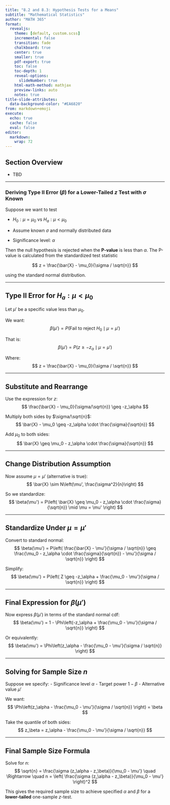 ```yaml
---
title: "8.2 and 8.3: Hypothesis Tests for a Means"
subtitle: "Mathematical Statistics"
author: "MATH 365"
format:
  revealjs:
    theme: [default, custom.scss]
    incremental: false
    transition: fade
    chalkboard: true
    center: true
    smaller: true
    pdf-export: true
    toc: false
    toc-depth: 1
    reveal-options:
      slideNumber: true
    html-math-method: mathjax
    preview-links: auto
    notes: true
title-slide-attributes:
  data-background-color: "#EA6820"
from: markdown+emoji
execute:
  echo: true
  cache: false
  eval: false
editor:
  markdown:
    wrap: 72
---
```


## Section Overview

-  TBD


------------------------------------------------------------------------


### Deriving Type II Error ($\beta$) for a Lower-Tailed $z$ Test with $\sigma$ Known {.smaller}

Suppose we want to test

- $H_0: \mu = \mu_0$ vs $H_a: \mu < \mu_0$

:::{.fragment}
- Assume known $\sigma$ and normally distributed data
:::

:::{.fragment}
- Significance level: $\alpha$
:::

:::{.fragment}
Then the null hypothesis is rejected when the **P-value** is less than $\alpha$. The P-value is calculated from the standardized test statistic
:::

:::{.fragment}
$$
z = \frac{\bar{X} - \mu_0}{\sigma / \sqrt{n}}
$$
:::

:::{.fragment}
using the standard normal distribution.
:::

---

## Type II Error for $H_a: \mu < \mu_0$ {.smaller}

:::{.fragment}
Let $\mu'$ be a specific value less than $\mu_0$.
:::

:::{.fragment}
We want:
$$
\beta(\mu') = P(\text{Fail to reject } H_0 \mid \mu = \mu')
$$
:::

:::{.fragment}
That is:
$$
\beta(\mu') = P\left(z \geq -z_\alpha \mid \mu = \mu'\right)
$$
:::

:::{.fragment}
Where:
$$
z = \frac{\bar{X} - \mu_0}{\sigma / \sqrt{n}}
$$
:::

---

## Substitute and Rearrange {.smaller}

:::{.fragment}
Use the expression for $z$:
$$
\frac{\bar{X} - \mu_0}{\sigma/\sqrt{n}} \geq -z_\alpha
$$
:::

:::{.fragment}
Multiply both sides by $\sigma/\sqrt{n}$:
$$
\bar{X} - \mu_0 \geq -z_\alpha \cdot \frac{\sigma}{\sqrt{n}}
$$
:::

:::{.fragment}
Add $\mu_0$ to both sides:
$$
\bar{X} \geq \mu_0 - z_\alpha \cdot \frac{\sigma}{\sqrt{n}}
$$
:::

---

## Change Distribution Assumption {.smaller}

:::{.fragment}
Now assume $\mu = \mu'$ (alternative is true):
$$
\bar{X} \sim N\left(\mu', \frac{\sigma^2}{n}\right)
$$
:::

:::{.fragment}
So we standardize:
$$
\beta(\mu') = P\left( \bar{X} \geq \mu_0 - z_\alpha \cdot \frac{\sigma}{\sqrt{n}} \mid \mu = \mu' \right)
$$
:::

---

## Standardize Under $\mu = \mu'$ {.smaller}

:::{.fragment}
Convert to standard normal:
$$
\beta(\mu') = P\left( \frac{\bar{X} - \mu'}{\sigma / \sqrt{n}} \geq \frac{\mu_0 - z_\alpha \cdot \frac{\sigma}{\sqrt{n}} - \mu'}{\sigma / \sqrt{n}} \right)
$$
:::

:::{.fragment}
Simplify:
$$
\beta(\mu') = P\left( Z \geq -z_\alpha + \frac{\mu_0 - \mu'}{\sigma / \sqrt{n}} \right)
$$
:::

---

## Final Expression for $\beta(\mu')$ {.smaller}

:::{.fragment}
Now express $\beta(\mu')$ in terms of the standard normal cdf:
$$
\beta(\mu') = 1 - \Phi\left(-z_\alpha + \frac{\mu_0 - \mu'}{\sigma / \sqrt{n}} \right)
$$
:::

:::{.fragment}
Or equivalently:
$$
\beta(\mu') = \Phi\left(z_\alpha - \frac{\mu_0 - \mu'}{\sigma / \sqrt{n}} \right)
$$
:::

---

## Solving for Sample Size $n$ {.smaller}

:::{.fragment}
Suppose we specify:
- Significance level $\alpha$
- Target power $1 - \beta$
- Alternative value $\mu'$
:::

:::{.fragment}
We want:
$$
\Phi\left(z_\alpha - \frac{\mu_0 - \mu'}{\sigma / \sqrt{n}} \right) = \beta
$$
:::

:::{.fragment}
Take the quantile of both sides:
$$
z_\beta = z_\alpha - \frac{\mu_0 - \mu'}{\sigma / \sqrt{n}}
$$
:::

---

## Final Sample Size Formula {.smaller}

:::{.fragment}
Solve for $n$:
$$
\sqrt{n} = \frac{\sigma (z_\alpha - z_\beta)}{\mu_0 - \mu'}
\quad \Rightarrow \quad
n = \left( \frac{\sigma (z_\alpha - z_\beta)}{\mu_0 - \mu'} \right)^2
$$
:::

:::{.fragment}
This gives the required sample size to achieve specified $\alpha$ and $\beta$ for a **lower-tailed** one-sample $z$-test.
:::



